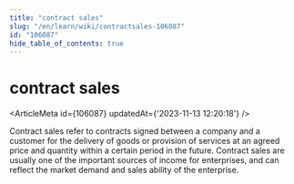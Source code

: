 ```yaml
---
title: "contract sales"
slug: "/en/learn/wiki/contractsales-106087"
id: "106087"
hide_table_of_contents: true
---
```



# contract sales

<ArticleMeta id={106087} updatedAt={'2023-11-13 12:20:18'} />
<div className='border-solid border-b border-t-0 my-4 border-[var(--ifm-color-gray-300)]' />

Contract sales refer to contracts signed between a company and a customer for the delivery of goods or provision of services at an agreed price and quantity within a certain period in the future. Contract sales are usually one of the important sources of income for enterprises, and can reflect the market demand and sales ability of the enterprise.
